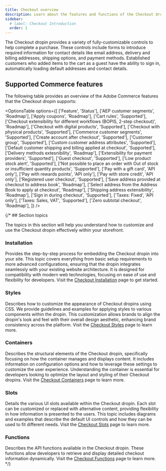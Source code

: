 ```yaml
---
title: Checkout overview
description: Learn about the features and functions of the Checkout dropin.
sidebar:
  # label: Checkout Introduction
  order: 1
---
```



The Checkout dropin provides a variety of fully-customizable controls to help complete a purchase. These controls include forms to introduce required information for contact details like email address, delivery and billing addresses, shipping options, and payment methods. Established customers who added items to the cart as a guest have the ability to sign in, automatically loading default addresses and contact details.

## Supported Commerce features

The following table provides an overview of the Adobe Commerce features that the Checkout dropin supports:

<OptionsTable
  options={[
    ['Feature', 'Status'],
    ['AEP customer segments', 'Roadmap'],
    ['Apply coupons', 'Roadmap'],
    ['Cart rules', 'Supported'],
    ['Checkout extensibility for different workflows (BOPIS, 2-step checkout)', 'Roadmap'],
    ['Checkout with digital products', 'Supported'],
    ['Checkout with physical products', 'Supported'],
    ['Commerce customer segments', 'Supported'],
    ['Create account after checkout', 'Supported'],
    ['Customer group', 'Supported'],
    ['Custom customer address attributes', 'Supported'],
    ['Default customer shipping and billing applied at checkout', 'Supported'],
    ['Delivery methods extesnibility', 'Roadmap'],
    ['Extensibility for payment providers', 'Supported'],
    ['Guest checkout', 'Supported'],
    ['Low product stock alert', 'Supported'],
    ['Not possible to place an order with  Out of stock or insufficient quantity products', 'Supported'],
    ['Pay with a gift card', 'API only'],
    ['Pay with rewards points', 'API only'],
    ['Pay with store credit', 'API only'],
    ['Registered user checkout', 'Supported'],
    ['Save address provided at checkout to address book', 'Roadmap'],
    ['Select address from the Address Book to apply at checkout', 'Roadmap'],
    ['Shipping address extensibility', 'Roadmap'],
    ['Sign in during checkout', 'Supported'],
    ['Taxes: Fixed', 'API only'],
    ['Taxes: Sales, VAT', 'Supported'],
    ['Zero subtotal checkout', 'Roadmap'],
  ]}
/>

{/* ## Section topics

The topics in this section will help you understand how to customize and use the Checkout dropin effectively within your storefront.

### Installation

Provides the step-by-step process for embedding the Checkout dropin into your site. This topic covers everything from basic setup requirements to more advanced configurations, ensuring that the dropin integrates seamlessly with your existing website architecture. It is designed for compatibility with modern web technologies, focusing on ease of use and flexibility for developers. Visit the [Checkout Installation](/dropins/checkout/checkout-installation/) page to get started.

### Styles

Describes how to customize the appearance of Checkout dropins using CSS. We provide guidelines and examples for applying styles to various components within the dropin. This customization allows brands to align the dropin's look and feel with their overall design aesthetic, enhancing brand consistency across the platform. Visit the [Checkout Styles](/dropins/checkout/checkout-styles/) page to learn more.

### Containers

Describes the structural elements of the Checkout dropin, specifically focusing on how the container manages and displays content. It includes information on configuration options and how to leverage these settings to customize the user experience. Understanding the container is essential for developers looking to optimize the layout and styling of their Checkout dropins. Visit the [Checkout Containers](/dropins/checkout/checkout-containers) page to learn more.

### Slots

Details the various UI slots available within the Checkout dropin. Each slot can be customized or replaced with alternative content, providing flexibility in how information is presented to the users. This topic includes diagrams and examples that describe the default UI controls and how they can be used to fit different needs. Visit the [Checkout Slots](/dropins/checkout/checkout-slots/) page to learn more.

### Functions

Describes the API functions available in the Checkout dropin. These functions allow developers to retrieve and display detailed checkout information dynamically. Visit the [Checkout Functions](/dropins/checkout/checkout-functions/) page to learn more. */}
